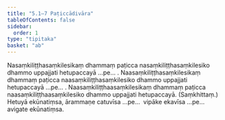 ```yaml
---
title: "5.1–7 Paṭiccādivāra"
tableOfContents: false
sidebar:
  order: 1
type: "tipitaka"
basket: "ab"
---
```



<DynamicBreadcrumb />

<Division number="16">

<Paragraph number="34">
Nasaṃkiliṭṭhasaṃkilesikaṃ dhammaṃ paṭicca nasaṃkiliṭṭhasaṃkilesiko dhammo uppajjati hetupaccayā …pe… .
</Paragraph>

<Paragraph number="35">
Naasaṃkiliṭṭhasaṃkilesikaṃ dhammaṃ paṭicca naasaṃkiliṭṭhasaṃkilesiko dhammo uppajjati hetupaccayā …pe… .
</Paragraph>

<Paragraph number="36">
Naasaṃkiliṭṭhaasaṃkilesikaṃ dhammaṃ paṭicca naasaṃkiliṭṭhaasaṃkilesiko dhammo uppajjati hetupaccayā. (Saṃkhittaṃ.)
</Paragraph>

</Division>
<Division number="17">

<Paragraph number="37">
Hetuyā ekūnatiṃsa, ārammaṇe catuvīsa …pe…  vipāke ekavīsa …pe…  avigate ekūnatiṃsa.
</Paragraph>
</Division>